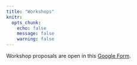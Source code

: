 ```yaml
---
title: "Workshops"
knitr:
  opts_chunk:
    echo: false
    message: false
    warning: false
---
```


Workshop proposals are open in this [Google Form](https://docs.google.com/forms/d/e/1FAIpQLSe2NzukFA1LGAbxfOjbjilFpIWK78LWl5_9fOrU2jGpYY_4iw/viewform).